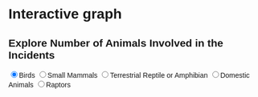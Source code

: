 # Interactive graph

<style>
  * {
    font-family: sans-serif;
  }
  
  .line {
    fill: none;
    stroke: steelblue;
    stroke-width: 2;
  }
  .axis-label {
    font-size: 12px;
  }
</style> 

<div id="plot">

<h2>Explore Number of Animals Involved in the Incidents</h2>
<p>
  <input type="radio" name="animalClass" value="Birds" checked="true">Birds
	<input type="radio" name="animalClass" value="Small Mammals">Small Mammals
	<input type="radio" name="animalClass" value="Terrestrial Reptile or Amphibian">Terrestrial Reptile or Amphibian
	<input type="radio" name="animalClass" value="Domestic">Domestic Animals
	<input type="radio" name="animalClass" value="Raptors">Raptors
</p>

<button id="check" class="button" style="display: none;">Check the real line</button>

</div>

<script src="https://cdn.jsdelivr.net/npm/d3@7"></script>
<script src="scripts/myscript.js"></script>

